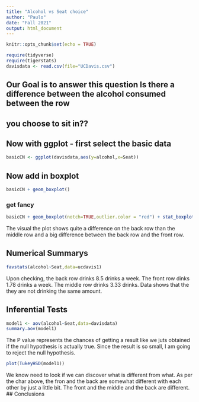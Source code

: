 ```yaml
---
title: "Alcohol vs Seat choice"
author: "Paulo"
date: "Fall 2021"
output: html_document
---
```


```r
knitr::opts_chunk$set(echo = TRUE)
```

```r
require(tidyverse)
require(tigerstats)
davisdata <- read.csv(file="UCDavis.csv")
```
## Our Goal is to answer this question Is there a difference between the alcohol consumed between the row
## you choose to sit in??


## Now with ggplot - first select the basic data

```r
basicCN <- ggplot(davisdata,aes(y=alcohol,x=Seat))
```
## Now add in boxplot

```r
basicCN + geom_boxplot()
```
  
  
### get fancy  

```r
basicCN + geom_boxplot(notch=TRUE,outlier.color = "red") + stat_boxplot(geom ='errorbar') + labs(title="Fancy notch boxplot \n with 2 lines")
```

The visual the plot shows quite a difference on the back row than the middle row and a big difference between the back row and the front row. 

## Numerical Summarys 

```r
favstats(alcohol~Seat,data=ucdavis1)
``` 

Upon checking, the back row drinks 8.5 drinks a week. The front row dinks 1.78 drinks a week. The middle row drinks 3.33 drinks. Data shows that the they are not drinking the same amount. 

## Inferential Tests

```r
model1 <- aov(alcohol~Seat,data=davisdata)
summary.aov(model1)
```
The P value represents the chances of getting a result like we juts obtained if the null hypothesis is actually true. Since the result is so small, I am going to reject the null hypothesis. 

```r
plot(TukeyHSD(model1))
```
We know need to look if we can discover what is different from what. As per the char above, the fron and the back are somewhat different with each other by just a little bit. The front and the middle and the back are different. 
## Conclusions


